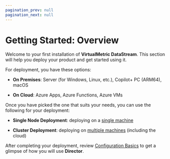 ```yaml
---
pagination_prev: null
pagination_next: null
---
```


# Getting Started: Overview

Welcome to your first installation of **VirtualMetric DataStream**. This section will help you deploy your product and get started using it.

For deployment, you have these options:

* **On Premises**: Server (for Windows, Linux, etc.), Copilot+ PC (ARM64), macOS

* **On Cloud**: Azure Apps, Azure Functions, Azure VMs

Once you have picked the one that suits your needs, you can use the following for your deployment:

* **Single Node Deployment**: deploying on a [single machine](./single-node-deployment.mdx)

* **Cluster Deployment**: deploying on [multiple machines](./cluster-deployment.mdx) (including the cloud)

After completing your deployment, review [Configuration Basics](./configuration-basics.mdx) to get a glimpse of how you will use **Director**.
